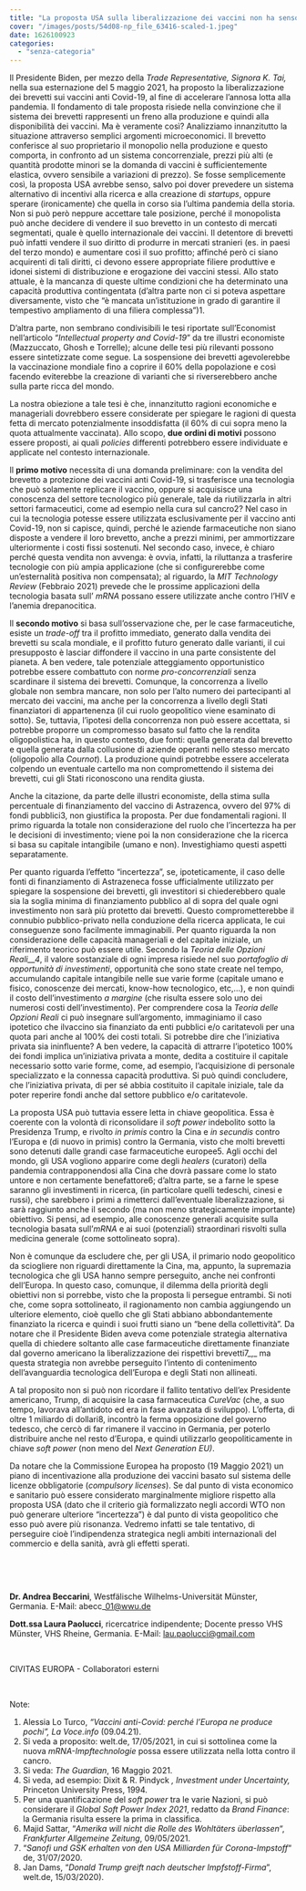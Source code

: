```yaml
---
title: "La proposta USA sulla liberalizzazione dei vaccini non ha senso economico né tantomeno sanitario, ma solo geo-politico."
cover: "/images/posts/54d08-np_file_63416-scaled-1.jpeg"
date: 1626100923
categories: 
  - "senza-categoria"
---
```


Il Presidente Biden, per mezzo della _Trade Representative, Signora K. Tai,_ nella sua esternazione del 5 maggio 2021, ha proposto la liberalizzazione dei brevetti sui vaccini anti Covid-19, al fine di accelerare l’annosa lotta alla pandemia. Il fondamento di tale proposta risiede nella convinzione che il sistema dei brevetti rappresenti un freno alla produzione e quindi alla disponibilità dei vaccini. Ma è veramente così? Analizziamo innanzitutto la situazione attraverso semplici argomenti microeconomici. Il brevetto conferisce al suo proprietario il monopolio nella produzione e questo comporta, in confronto ad un sistema concorrenziale, prezzi più alti (e quantità prodotte minori se la domanda di vaccini è sufficientemente elastica, ovvero sensibile a variazioni di prezzo). Se fosse semplicemente così, la proposta USA avrebbe senso, salvo poi dover prevedere un sistema alternativo di incentivi alla ricerca e alla creazione di _startups_, oppure sperare (ironicamente) che quella in corso sia l’ultima pandemia della storia. Non si può però neppure accettare tale posizione, perché il monopolista può anche decidere di vendere il suo brevetto in un contesto di mercati segmentati, quale è quello internazionale dei vaccini. Il detentore di brevetti può infatti vendere il suo diritto di produrre in mercati stranieri (es. in paesi del terzo mondo) e aumentare così il suo profitto; affinché però ci siano acquirenti di tali diritti, ci devono essere appropriate filiere produttive e idonei sistemi di distribuzione e erogazione dei vaccini stessi. Allo stato attuale, è la mancanza di queste ultime condizioni che ha determinato una capacità produttiva contingentata (d’altra parte non ci si poteva aspettare diversamente, visto che “è mancata un’istituzione in grado di garantire il tempestivo ampliamento di una filiera complessa”)1.

D’altra parte, non sembrano condivisibili le tesi riportate sull’Economist nell’articolo “_Intellectual_ _property and Covid-19_” da tre illustri economiste (Mazzuccato, Ghosh e Torrelle); alcune delle tesi più rilevanti possono essere sintetizzate come segue. La sospensione dei brevetti agevolerebbe la vaccinazione mondiale fino a coprire il 60% della popolazione e così facendo eviterebbe la creazione di varianti che si riverserebbero anche sulla parte ricca del mondo.

La nostra obiezione a tale tesi è che, innanzitutto ragioni economiche e manageriali dovrebbero essere considerate per spiegare le ragioni di questa fetta di mercato potenzialmente insoddisfatta (il 60% di cui sopra meno la quota attualmente vaccinata). Allo scopo, **due ordini di motivi** possono essere proposti, ai quali _policies_ differenti potrebbero essere individuate e applicate nel contesto internazionale.

Il **primo motivo** necessita di una domanda preliminare: con la vendita del brevetto a protezione dei vaccini anti Covid-19, si trasferisce una tecnologia che può solamente replicare il vaccino, oppure si acquisisce una conoscenza del settore tecnologico più generale, tale da riutilizzarla in altri settori farmaceutici, come ad esempio nella cura sul cancro2? Nel caso in cui la tecnologia potesse essere utilizzata esclusivamente per il vaccino anti Covid-19, non si capisce, quindi, perché le aziende farmaceutiche non siano disposte a vendere il loro brevetto, anche a prezzi minimi, per ammortizzare ulteriormente i costi fissi sostenuti. Nel secondo caso, invece, è chiaro perché questa vendita non avvenga: è ovvia, infatti, la riluttanza a trasferire tecnologie con più ampia applicazione (che si configurerebbe come un’esternalità positiva non compensata); al riguardo, la _MIT Technology Review_ (Febbraio 2021) prevede che le prossime applicazioni della tecnologia basata sull’ _mRNA_ possano essere utilizzate anche contro l’HIV e l’anemia drepanocitica.

Il **secondo motivo** si basa sull’osservazione che, per le case farmaceutiche, esiste un _trade-off_ tra il profitto immediato, generato dalla vendita dei brevetti su scala mondiale, e il profitto futuro generato dalle varianti, il cui presupposto è lasciar diffondere il vaccino in una parte consistente del pianeta. A ben vedere, tale potenziale atteggiamento opportunistico potrebbe essere combattuto con norme _pro-concorrenziali_ senza scardinare il sistema dei brevetti. Comunque, la concorrenza a livello globale non sembra mancare, non solo per l’alto numero dei partecipanti al mercato dei vaccini, ma anche per la concorrenza a livello degli Stati finanziatori di appartenenza (il cui ruolo geopolitico viene esaminato di sotto). Se, tuttavia, l’ipotesi della concorrenza non può essere accettata, si potrebbe proporre un compromesso basato sul fatto che la rendita oligopolistica ha, in questo contesto, due fonti: quella generata dal brevetto e quella generata dalla collusione di aziende operanti nello stesso mercato (oligopolio alla _Cournot_). La produzione quindi potrebbe essere accelerata colpendo un eventuale cartello ma non compromettendo il sistema dei brevetti, cui gli Stati riconoscono una rendita giusta.

Anche la citazione, da parte delle illustri economiste, della stima sulla percentuale di finanziamento del vaccino di Astrazenca, ovvero del 97% di fondi pubblici3, non giustifica la proposta. Per due fondamentali ragioni. Il primo riguarda la totale non considerazione del ruolo che l’incertezza ha per le decisioni di investimento; viene poi la non considerazione che la ricerca si basa su capitale intangibile (umano e non). Investighiamo questi aspetti separatamente.

Per quanto riguarda l’effetto “incertezza”, se, ipoteticamente, il caso delle fonti di finanziamento di Astrazeneca fosse ufficialmente utilizzato per spiegare la sospensione dei brevetti, gli investitori si chiederebbero quale sia la soglia minima di finanziamento pubblico al di sopra del quale ogni investimento non sarà più protetto dai brevetti. Questo comprometterebbe il connubio pubblico-privato nella conduzione della ricerca applicata, le cui conseguenze sono facilmente immaginabili. Per quanto riguarda la non considerazione delle capacità manageriali e del capitale iniziale, un riferimento teorico può essere utile. Secondo la _Teoria delle Opzioni Reali__4_, il valore sostanziale di ogni impresa risiede nel suo _portafoglio di opportunità di investimenti_, opportunità che sono state create nel tempo, accumulando capitale intangibile nelle sue varie forme (capitale umano e fisico, conoscenze dei mercati, know-how tecnologico, etc,…), e non quindi il costo dell’investimento _a_ _margine_ (che risulta essere solo uno dei numerosi costi dell’investimento). Per comprendere cosa la _Teoria delle Opzioni Reali_ ci può insegnare sull’argomento, immaginiamo il caso ipotetico che ilvaccino sia finanziato da enti pubblici e/o caritatevoli per una quota pari anche al 100% dei costi totali. Si potrebbe dire che l’iniziativa privata sia ininfluente? A ben vedere, la capacità di attrarre l’ipotetico 100% dei fondi implica un’iniziativa privata a monte, dedita a costituire il capitale necessario sotto varie forme, come, ad esempio, l’acquisizione di personale specializzato e la connessa capacità produttiva. Si può quindi concludere, che l’iniziativa privata, di per sé abbia costituito il capitale iniziale, tale da poter reperire fondi anche dal settore pubblico e/o caritatevole.

La proposta USA può tuttavia essere letta in chiave geopolitica. Essa è coerente con la volontà di riconsolidare il _soft power_ indebolito sotto la Presidenza Trump, e rivolto _in primis_ contro la Cina e _in secundis_ contro l’Europa e (di nuovo in primis) contro la Germania, visto che molti brevetti sono detenuti dalle grandi case farmaceutiche europee5. Agli occhi del mondo, gli USA vogliono apparire come degli _healers_ (curatori) della pandemia contrapponendosi alla Cina che dovrà passare come lo stato untore e non certamente benefattore6; d’altra parte, se a farne le spese saranno gli investimenti in ricerca, (in particolare quelli tedeschi, cinesi e russi), che sarebbero i primi a rimetterci dall’eventuale liberalizzazione, si sarà raggiunto anche il secondo (ma non meno strategicamente importante) obiettivo. Si pensi, ad esempio, alle conoscenze generali acquisite sulla tecnologia basata sull’_mRNA_ e ai suoi (potenziali) straordinari risvolti sulla medicina generale (come sottolineato sopra).

Non è comunque da escludere che, per gli USA, il primario nodo geopolitico da sciogliere non riguardi direttamente la Cina, ma, appunto, la supremazia tecnologica che gli USA hanno sempre perseguito, anche nei confronti dell’Europa. In questo caso, comunque, il dilemma della priorità degli obiettivi non si porrebbe, visto che la proposta li persegue entrambi. Si noti che, come sopra sottolineato, il ragionamento non cambia aggiungendo un ulteriore elemento, cioè quello che gli Stati abbiano abbondantemente finanziato la ricerca e quindi i suoi frutti siano un “bene della collettività”. Da notare che il Presidente Biden aveva come potenziale strategia alternativa quella di chiedere soltanto alle case farmaceutiche direttamente finanziate dal governo americano la liberalizzazione dei rispettivi brevetti7_,_ ma questa strategia non avrebbe perseguito l’intento di contenimento dell’avanguardia tecnologica dell’Europa e degli Stati non allineati.

A tal proposito non si può non ricordare il fallito tentativo dell’ex Presidente americano, Trump, di acquisire la casa farmaceutica _CureVac_ (che, a suo tempo, lavorava all’antidoto ed era in fase avanzata di sviluppo). L’offerta, di oltre 1 miliardo di dollari8, incontrò la ferma opposizione del governo tedesco, che cercò di far rimanere il vaccino in Germania, per poterlo distribuire anche nel resto d’Europa, e quindi utilizzarlo geopoliticamente in chiave _soft power_ (non meno del _Next_ _Generation EU)_.

Da notare che la Commissione Europea ha proposto (19 Maggio 2021) un piano di incentivazione alla produzione dei vaccini basato sul sistema delle licenze obbligatorie (_compulsory licenses_). Se dal punto di vista economico e sanitario può essere considerato marginalmente migliore rispetto alla proposta USA (dato che il criterio già formalizzato negli accordi WTO non può generare ulteriore “incertezza”) è dal punto di vista geopolitico che esso può avere più risonanza. Vedremo infatti se tale tentativo, di perseguire cioè l’indipendenza strategica negli ambiti internazionali del commercio e della sanità, avrà gli effetti sperati.

 

 

**Dr. Andrea Beccarini**, Westfälische Wilhelms-Universität Münster, Germania. E-Mail: abecc\_01@wwu.de

**Dott.ssa Laura Paolucci**, ricercatrice indipendente; Docente presso VHS Münster, VHS Rheine, Germania. E-Mail: lau.paolucci@gmail.com

 

CIVITAS EUROPA - Collaboratori esterni

 

Note:

1. Alessia Lo Turco, _“Vaccini anti-Covid: perché l’Europa ne produce pochi”,_ _La Voce.info_ (09.04.21).
2. Si veda a proposito: welt.de, 17/05/2021, in cui si sottolinea come la nuova _mRNA-Impftechnologie_ possa essere utilizzata nella lotta contro il cancro.
3. Si veda: _The Guardian_, 16 Maggio 2021.
4. Si veda, ad esempio: Dixit & R. Pindyck _, Investment under Uncertainty,_ Princeton University Press, 1994.
5. Per una quantificazione del _soft power_ tra le varie Nazioni, si può considerare il _Global Soft Power Index 2021_, redatto da _Brand Finance_: la Germania risulta essere la prima in classifica.
6. Majid Sattar, “_Amerika will nicht die Rolle des Wohltäters überlassen_“, _Frankfurter Allgemeine Zeitung_, 09/05/2021.
7. “_Sanofi und GSK erhalten von den USA Milliarden für Corona-Impstoff_“ de, 31/07/2020.
8. Jan Dams, “_Donald Trump greift nach deutscher Impfstoff-Firma_”, welt.de, 15/03/2020).

